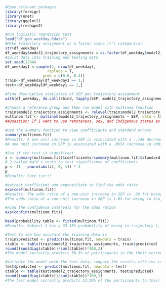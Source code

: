 ```r
#Open relevant packages 
library(foreign)
library(nnet)
library(ggplot2)
library(reshape2)

```

```r
#Run logisitic regression test 
load("df_gen_weekday.Rdata")
#Make trajectory assignemnt as a factor since it's categorical 
str(df_weekday)
df_weekday$model2_trajectory_assignments = as.factor(df_weekday$model2_trajectory_assignments)
#Split data into training and testing data 
set.seed(1234)
df_weekday1 <-sample(2, nrow(df_weekday), 
                   replace = T, 
                 prob = c(0.6, 0.4))
train<-df_weekday[df_weekday1 == 1,]
test<-df_weekday[df_weekday1 == 2,]

```

```r
#Find descriptive statistics of SEP per trajectory assignment 
with(df_weekday, do.call(rbind, tapply(SEP, model2_trajectory_assignments, function(x) c(M = mean(x), SD = sd(x)))))
``` 

```r
#Choose a reference group and then run model with multinom function 
train$model2_trajectory_assignments <- relevel(train$model2_trajectory_assignments, ref = "1")
multinom.fit <- multinom(model2_trajectory_assignments ~ SEP, data = train)
##Question: If I want to use remoteness, sex, and indigenous status as controls, how do I do that? Do I just use this equation: multinom.fit <- multinom(model2_trajectory_assignments ~ SEP + Age + Remotenss + Indigenous Status, data = train)
```

```r
#Use the summary function to view coefficients and standard errors
summary(multinom.fit)
#Results: A one unit increase in SEP is associated with a -.148 decrease in odds of being in trajectory 2 compared to trajectory 1
#A one unit increase in SEP is associated with a .0556 increase in odds of being in trajectory 3 compared to trajectory 1
```
```r
#See if the test is significant
z <- summary(multinom.fit)$coefficients/summary(multinom.fit)$standard.errors
# 2-tailed Wald z tests to test significance of coefficients
p <- (1 - pnorm(abs(z), 0, 1)) * 2
p
#Results: Sure isn't!
```


```r
#extract coefficient and exponeitiate to find the odds ratio 
exp(coef(multinom.fit))
#Results: The odds ratio of a one-unit increase in SEP is .86 for being in trajectory 2 vs. trajectory 3
#The odds ratio of a one-unit increase in SEP is 1.05 for being in trajectory 3 vs. trajectory 1. 
```
```r
#Find the confidence intervals for the odds ratios 
exp(confint(multinom.fit))
```


```r
head(probability.table <- fitted(multinom.fit))
#Results: Subject 1 has a 33.38% probability of being in trajectory 1, a 12.77% probability of being in trajectory 2, and a 53.58% probability of being in trajectory 3. 
```


```r
#Test to see how accurate the training data is 
train$predicted <- predict(multinom.fit, newdata = train)
ctable <- table(train$model2_trajectory_assignments, train$predicted)
round((sum(diag(ctable))/sum(ctable))*100,2)
#The model correctly predicts 56.3% of participants in the their correct trajectories based on their SEP 
```
```r
#Validate the model with the test data; compare the results with the training data 
test$predicted <- predict(multinom.fit, newdata = test)
ctable <- table(test$model2_trajectory_assignments, test$predicted)
round((sum(diag(ctable))/sum(ctable))*100,2)
#The test model correctly predicts 53.26% of the participants to their correct trajectories based on their SEP; this model has a 3.04% difference from the training model and is therefore a good fit.... I think? What's the threshold for being an acceptable fit? 
```


